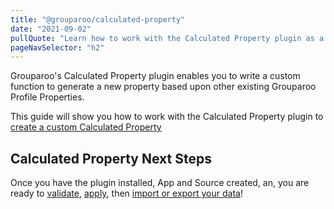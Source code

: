 ```yaml
---
title: "@grouparoo/calculated-property"
date: "2021-09-02"
pullQuote: "Learn how to work with the Calculated Property plugin as a Source to generate custom transformed properties."
pageNavSelector: "h2"
---
```


<PluginDocsLinks plugin="CalculatedProperty" />

Grouparoo's Calculated Property plugin enables you to write a custom function to generate a new property based upon other existing Grouparoo Profile Properties.

This guide will show you how to work with the Calculated Property plugin to [create a custom Calculated Property](#create-calculated-property-property)

<PluginDocsInstallation plugin="CalculatedProperty" />

<PluginDocsCreateApp plugin="CalculatedProperty" />

<PluginDocsCalculatedPropertySource plugin="CalculatedProperty" />

<ValidateAndApplyConfig headingLevel="h3" />

## Calculated Property Next Steps

Once you have the plugin installed, App and Source created, an, you are ready to [validate](/docs/cli/config#validate), [apply](/docs/cli/config#apply), then [import or export your data](/docs/cli/run#run)!
